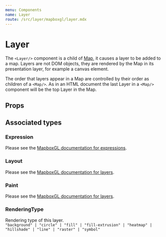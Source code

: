 ```yaml
---
menu: Components
name: Layer
route: /src/layer/mapboxgl/layer.mdx
---
```



# Layer
The `<Layer/>` component is a child of [Map](/src/map/map.mdx), it causes a layer to be added to a map. Layers are not DOM objects, they are rendered by the Map in its presentation layer, for example a canvas element.

The order that layers appear in a Map are controlled by their order as children of a `<Map/>`. As in an HTML document the last Layer in a `<Map/>` component will be the top Layer in the Map.

## Props

<Props of={Layer} />

## Associated types
### Expression
Please see the [MapboxGL documentation for expressions](https://docs.mapbox.com/mapbox-gl-js/style-spec/#expressions).

### Layout
Please see the [MapboxGL documentation for layers](https://docs.mapbox.com/mapbox-gl-js/style-spec/#layers).

### Paint
Please see the [MapboxGL documentation for layers](https://docs.mapbox.com/mapbox-gl-js/style-spec/#layers).

### RenderingType
Rendering type of this layer.<br/>
`"background" | "circle" | "fill" | "fill-extrusion" | "heatmap" | "hillshade" | "line" | "raster" | "symbol"`